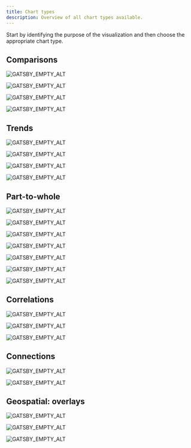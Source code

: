 ```yaml
---
title: Chart types
description: Overview of all chart types available.
---
```



<PageDescription>

Start by identifying the purpose of the visualization and then choose the
appropriate chart type.

</PageDescription>

## Comparisons

<Row className="overview-card-group">
<Column  colMax={3} colXl={3} colLg={4} colMd={4} colSm={2} noGutterSm >
 <OverviewCard
    title="Simple bar"
    href="/data-visualization/simple-charts#bar-(simple)"
    >

![GATSBY_EMPTY_ALT](images/bar.svg)

</OverviewCard>
</Column>
<Column  colMax={3} colXl={3} colLg={4} colMd={4} colSm={2} noGutterSm >
 <OverviewCard
    title="Grouped bar"
    href="/data-visualization/simple-charts#bar-(grouped)"
    >

![GATSBY_EMPTY_ALT](images/bargrouped.svg)

</OverviewCard>
</Column>
<Column  colMax={3} colXl={3} colLg={4} colMd={4} colSm={2} noGutterSm >
 <OverviewCard
    title="Bubble"
    href="/data-visualization/simple-charts#bubble"
    >

![GATSBY_EMPTY_ALT](images/bubble.svg)

</OverviewCard>
</Column>
<Column  colMax={3} colXl={3} colLg={4} colMd={4} colSm={2} noGutterSm >
 <OverviewCard
    title="Radar"
	href="/data-visualization/simple-charts#radar"
    >

![GATSBY_EMPTY_ALT](images/radar.svg)

</OverviewCard>
</Column>
</Row>

## Trends

<Row className="overview-card-group">
<Column  colMax={3} colXl={3} colLg={4} colMd={4} colSm={2} noGutterSm >
 <OverviewCard
    title="Line"
    href="/data-visualization/simple-charts#line"
    >

![GATSBY_EMPTY_ALT](images/line.svg)

</OverviewCard>
</Column>
<Column  colMax={3} colXl={3} colLg={4} colMd={4} colSm={2} noGutterSm >
 <OverviewCard
    title="Area"
    href="/data-visualization/simple-charts#area-(simple)"
    >

![GATSBY_EMPTY_ALT](images/area.svg)

</OverviewCard>
</Column>
<Column  colMax={3} colXl={3} colLg={4} colMd={4} colSm={2} noGutterSm >
 <OverviewCard
    title="Histogram"
	disabled
    >

![GATSBY_EMPTY_ALT](images/histogram.svg)

</OverviewCard>
</Column>
<Column  colMax={3} colXl={3} colLg={4} colMd={4} colSm={2} noGutterSm >
 <OverviewCard
    title="Stream"
	disabled
    >

![GATSBY_EMPTY_ALT](images/stream.svg)

</OverviewCard>
</Column>
</Row>

## Part-to-whole

<Row className="overview-card-group">
<Column  colMax={3} colXl={3} colLg={4} colMd={4} colSm={2} noGutterSm >
 <OverviewCard
    title="Donut"
    href="/data-visualization/simple-charts#donut"
    >

![GATSBY_EMPTY_ALT](images/donut.svg)

</OverviewCard>
</Column>
<Column  colMax={3} colXl={3} colLg={4} colMd={4} colSm={2} noGutterSm >
 <OverviewCard
    title="Pie"
    href="/data-visualization/simple-charts#pie"
    >

![GATSBY_EMPTY_ALT](images/pie.svg)

</OverviewCard>
</Column>

<Column  colMax={3} colXl={3} colLg={4} colMd={4} colSm={2} noGutterSm >
 <OverviewCard
    title="Stacked bar"
    href="/data-visualization/simple-charts/#bar-(stacked)"
    >

![GATSBY_EMPTY_ALT](images/stacked-bar-horizontal.svg)

</OverviewCard>
</Column>
<Column  colMax={3} colXl={3} colLg={4} colMd={4} colSm={2} noGutterSm >
 <OverviewCard
    title="Stacked area"
    href="/data-visualization/simple-charts/#area-(stacked)"
    >

![GATSBY_EMPTY_ALT](images/areastack.svg)

</OverviewCard>
</Column>
<Column  colMax={3} colXl={3} colLg={4} colMd={4} colSm={2} noGutterSm >
<OverviewCard
   title="Meter"
   href="/data-visualization/simple-charts/#meter"
   >

![GATSBY_EMPTY_ALT](images/meter.svg)

</OverviewCard>
</Column>

<Column  colMax={3} colXl={3} colLg={4} colMd={4} colSm={2} noGutterSm >
<OverviewCard
   title="Gauge"
   href="/data-visualization/simple-charts/#gauge"
   >

![GATSBY_EMPTY_ALT](images/gauge.svg)

</OverviewCard>
</Column>

<Column  colMax={3} colXl={3} colLg={4} colMd={4} colSm={2} noGutterSm>
 <OverviewCard
    title="Tree map"
    href="/data-visualization/complex-charts#tree-maps"
    >

![GATSBY_EMPTY_ALT](images/treemap.svg)

</OverviewCard>
</Column>
</Row>

## Correlations

<Row className="overview-card-group">
<Column  colMax={3} colXl={3} colLg={4} colMd={4} colSm={2} noGutterSm>
 <OverviewCard
    title="Scatter"
    href="/data-visualization/simple-charts#scatter"
    >

![GATSBY_EMPTY_ALT](images/scatter.svg)

</OverviewCard>
</Column>
<Column  colMax={3} colXl={3} colLg={4} colMd={4} colSm={2} noGutterSm >
 <OverviewCard
    title="Heat map"
    href="/data-visualization/complex-charts#heat-maps"	       
    tag="Design only"
    >

![GATSBY_EMPTY_ALT](images/heatmap.svg)

</OverviewCard>
</Column>
<Column  colMax={3} colXl={3} colLg={4} colMd={4} colSm={2} noGutterSm >
 <OverviewCard
    title="Parallel coordinates"
    href="/data-visualization/complex-charts#parallel-coordinates"	       
    tag="Design only"
    >

![GATSBY_EMPTY_ALT](images/parallel.svg)

</OverviewCard>
</Column>
</Row>

## Connections

<Row className="overview-card-group">
<Column  colMax={3} colXl={3} colLg={4} colMd={4} colSm={2} noGutterSm >
 <OverviewCard
    title="Alluvial diagram"
    href="/data-visualization/complex-charts#alluvialsankey-diagrams"
    tag="Design only"
    >

![GATSBY_EMPTY_ALT](images/alluvial.svg)

</OverviewCard>
</Column>
<Column  colMax={3} colXl={3} colLg={4} colMd={4} colSm={2} noGutterSm >
 <OverviewCard
    title="Network diagram"
    href="/data-visualization/complex-charts#network-diagrams"
    tag="Design only"
    >

![GATSBY_EMPTY_ALT](images/treediagram.svg)

</OverviewCard>
</Column>
</Row>

## Geospatial: overlays

<Row className="overview-card-group">
<Column  colMax={3} colXl={3} colLg={4} colMd={4} colSm={2} noGutterSm >
 <OverviewCard
    title="Choropleth map"
    href="/data-visualization/complex-charts#geographic-overlays"
    tag="Design only"
    >

![GATSBY_EMPTY_ALT](images/geo-choropleth.svg)

</OverviewCard>
</Column>
<Column  colMax={3} colXl={3} colLg={4} colMd={4} colSm={2} noGutterSm >
 <OverviewCard
    title="Proportional symbol"
    href="/data-visualization/complex-charts#proportional-symbol-map"
    tag="Design only"
    >

![GATSBY_EMPTY_ALT](images/geo-proportion.svg)

</OverviewCard>
</Column>
<Column  colMax={3} colXl={3} colLg={4} colMd={4} colSm={2} noGutterSm >
 <OverviewCard
    title="Connecting lines"
    href="/data-visualization/complex-charts#connection-map"
    tag="Design only"
    >

![GATSBY_EMPTY_ALT](images/geo-connection.svg)

</OverviewCard>
</Column>
</Row>
